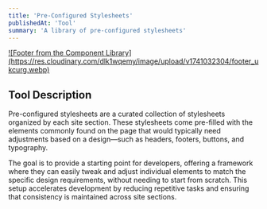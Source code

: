 ```yaml
---
title: 'Pre-Configured Stylesheets'
publishedAt: 'Tool'
summary: 'A library of pre-configured stylesheets'
---
```


<a href="https://res.cloudinary.com/dlk1wqemy/image/upload/v1741032304/footer_ukcurg.webp">
![Footer from the Component Library](https://res.cloudinary.com/dlk1wqemy/image/upload/v1741032304/footer_ukcurg.webp)
</a>

## Tool Description

Pre-configured stylesheets are a curated collection of stylesheets organized by each site section. These stylesheets come pre-filled with the elements commonly found on the page that would typically need adjustments based on a design—such as headers, footers, buttons, and typography.

The goal is to provide a starting point for developers, offering a framework where they can easily tweak and adjust individual elements to match the specific design requirements, without needing to start from scratch. This setup accelerates development by reducing repetitive tasks and ensuring that consistency is maintained across site sections.
